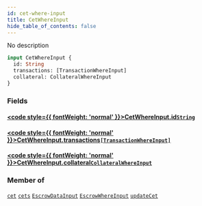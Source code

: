 ```yaml
---
id: cet-where-input
title: CetWhereInput
hide_table_of_contents: false
---
```








No description

```graphql
input CetWhereInput {
  id: String
  transactions: [TransactionWhereInput]
  collateral: CollateralWhereInput
}
```


### Fields

#### [<code style={{ fontWeight: 'normal' }}>CetWhereInput.<b>id</b></code>](#)<Bullet />[`String`](/docs/api/scalars/string) <Badge class="secondary" text="scalar"/>
> 
> 

#### [<code style={{ fontWeight: 'normal' }}>CetWhereInput.<b>transactions</b></code>](#)<Bullet />[`[TransactionWhereInput]`](/docs/api/inputs/transaction-where-input) <Badge class="secondary" text="list"/> <Badge class="secondary" text="input"/>
> 
> 

#### [<code style={{ fontWeight: 'normal' }}>CetWhereInput.<b>collateral</b></code>](#)<Bullet />[`CollateralWhereInput`](/docs/api/inputs/collateral-where-input) <Badge class="secondary" text="input"/>
> 
> 



### Member of

[`cet`](/docs/api/queries/cet)  <Badge class="secondary" text="query"/><Bullet />[`cets`](/docs/api/queries/cets)  <Badge class="secondary" text="query"/><Bullet />[`EscrowDataInput`](/docs/api/inputs/escrow-data-input)  <Badge class="secondary" text="input"/><Bullet />[`EscrowWhereInput`](/docs/api/inputs/escrow-where-input)  <Badge class="secondary" text="input"/><Bullet />[`updateCet`](/docs/api/mutations/update-cet)  <Badge class="secondary" text="mutation"/>




